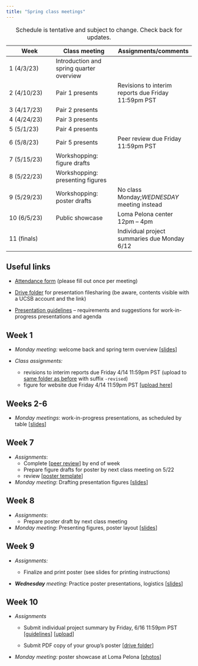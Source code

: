 ```yaml
---
title: "Spring class meetings"
---
```


| Week        | Class meeting                            | Assignments/comments                                |
|------------------|------------------------|------------------------------|
| 1 (4/3/23)  | Introduction and spring quarter overview |                                                     |
| 2 (4/10/23) | Pair 1 presents                          | Revisions to interim reports due Friday 11:59pm PST |
| 3 (4/17/23) | Pair 2 presents                          |                                                     |
| 4 (4/24/23) | Pair 3 presents                          |                                                     |
| 5 (5/1/23)  | Pair 4 presents                          |                                                     |
| 6 (5/8/23)  | Pair 5 presents                          | Peer review due Friday 11:59pm PST                  |
| 7 (5/15/23) | Workshopping: figure drafts              |                                                     |
| 8 (5/22/23) | Workshopping: presenting figures         |                                                     |
| 9 (5/29/23) | Workshopping: poster drafts              | No class Monday;*WEDNESDAY* meeting instead         |
| 10 (6/5/23) | Public showcase                          | Loma Pelona center 12pm -- 4pm                      |
| 11 (finals) |                                          | Individual project summaries due Monday 6/12        |

: Schedule is tentative and subject to change. Check back for updates.

## Useful links

-   [Attendance form](https://forms.gle/LPuK5qiTg1JuhvP5A) (please fill out once per meeting)

-   [Drive folder](https://drive.google.com/drive/folders/1Ht-9v3veUMulAS3_gaZgKQCTYteUyUW-?usp=sharing) for presentation filesharing (be aware, contents visible with a UCSB account and the link)

-   [Presentation guidelines](work-in-progress-presentation-guidelines.qmd) -- requirements and suggestions for work-in-progress presentations and agenda

## Week 1

-   *Monday meeting:* welcome back and spring term overview \[[slides](https://docs.google.com/presentation/d/1_eCmQ4SzHSOLr5RS_mpdS5EU-q69GyhKoPJdcnsBMak/edit?usp=sharing)\]

-   *Class assignments:*

    -   revisions to interim reports due Friday 4/14 11:59pm PST (upload to [same folder as before](https://drive.google.com/drive/folders/1w4Cp0AoUHY8O_6VSg_XOi2ftgJ4GycpN?usp=share_link) with suffix `-revised`)
    -   figure for website due Friday 4/14 11:59pm PST \[[upload here](https://drive.google.com/drive/folders/1f_PdR7l3pm-OTebE5dqiwq4p2lQa_jDN?usp=share_link)\]

## Weeks 2-6

-   *Monday meetings*: work-in-progress presentations, as scheduled by table \[[slides](https://docs.google.com/presentation/d/1cIvonxqJQg7svLAkVT_AVcjiIZ8PoaFdPPt8Lh2A3CA/edit?usp=sharing)\]

## Week 7

-   *Assignments*:
    -   Complete \[[peer review](https://forms.gle/9PcjvEGv5YyrDTm87)\] by end of week
    -   Prepare figure drafts for poster by next class meeting on 5/22
    -   review \[[poster template](https://docs.google.com/presentation/d/1dgrJcwujk6OKZ4R4zJzZOWzg0XKuk1D2gW3FxZEjTns/edit?usp=sharing)\]
-   *Monday meeting*: Drafting presentation figures \[[slides](https://docs.google.com/presentation/d/1UqB7gSeqwYOukAxNdwftoMUBowQq5m5vCDP5PJcX4cQ/edit?usp=sharing)\]

## Week 8

-   *Assignments*:
    -   Prepare poster draft by next class meeting
-   *Monday meeting*: Presenting figures, poster layout \[[slides](https://docs.google.com/presentation/d/164i8YmH6WpIatGVAVeBIhYrSUxuMfb1zL7QQ7kUZq2s/edit?usp=sharing)\]

## Week 9

-   *Assignments:*

    -   Finalize and print poster (see slides for printing instructions)

-   ***Wednesday** meeting:* Practice poster presentations, logistics \[[slides](https://docs.google.com/presentation/d/1AAMeiDmyywL0iaZMcAkKjwWyJMxtW_OLpXr1l22LVrU/edit?usp=sharing)\]

## Week 10

-   *Assignments*

    -   Submit individual project summary by Friday, 6/16 11:59pm PST \[[guidelines](individual-report-guidelines.qmd)\] \[[upload](https://forms.gle/dNSSYpQu2VuveJX88)\]

    -   Submit PDF copy of your group's poster \[[drive folder](https://drive.google.com/drive/folders/1ReHsyTzti_BHum734xFEeEZJrVD_b344?usp=sharing)\]

-   *Monday meeting:* poster showcase at Loma Pelona \[[photos](https://ucsb.box.com/s/64vkhbw8bpwpj1sz0flyhdd0q222npe6)\]
